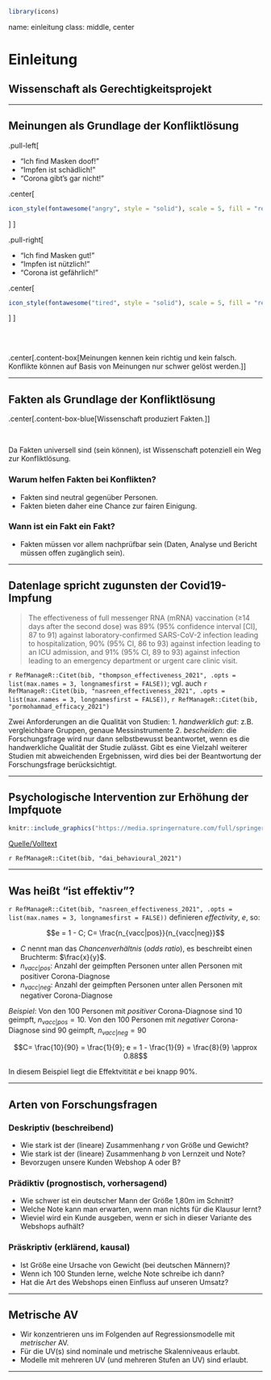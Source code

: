 ```r
library(icons)
```


name: einleitung
class: middle, center


# Einleitung

## Wissenschaft als Gerechtigkeitsprojekt


---




## Meinungen als Grundlage der Konfliktlösung 


.pull-left[

- "Ich find Masken doof!"
- "Impfen ist schädlich!"
- "Corona gibt's gar nicht!"

.center[
```r
icon_style(fontawesome("angry", style = "solid"), scale = 5, fill = "red")

```
]
]

.pull-right[

- "Ich find Masken gut!"
- "Impfen ist nützlich!"
- "Corona ist gefährlich!"

.center[
```r
icon_style(fontawesome("tired", style = "solid"), scale = 5, fill = "red")

```
]
]

</br>
</br>

.center[.content-box[Meinungen kennen kein richtig und kein falsch. Konflikte können auf Basis von Meinungen nur schwer gelöst werden.]]



---


## Fakten als Grundlage der Konfliktlösung

.center[.content-box-blue[Wissenschaft produziert Fakten.]]

</br>

Da Fakten universell sind (sein können), ist Wissenschaft potenziell ein Weg zur Konfliktlösung.

### Warum helfen Fakten bei Konflikten?

- Fakten sind neutral gegenüber Personen.
- Fakten bieten daher eine Chance zur fairen Einigung.


### Wann ist ein Fakt ein Fakt?


- Fakten müssen vor allem nachprüfbar sein (Daten, Analyse und Bericht müssen offen zugänglich sein).


---

## Datenlage spricht zugunsten der Covid19-Impfung




>    The effectiveness of full messenger RNA (mRNA) vaccination (≥14 days after the second dose) was 89% (95% confidence interval [CI], 87 to 91) against laboratory-confirmed SARS-CoV-2 infection leading to hospitalization, 90% (95% CI, 86 to 93) against infection leading to an ICU admission, and 91% (95% CI, 89 to 93) against infection leading to an emergency department or urgent care clinic visit.

`r RefManageR::Citet(bib, "thompson_effectiveness_2021", .opts = list(max.names = 3, longnamesfirst = FALSE))`; vgl. auch `r RefManageR::Citet(bib, "nasreen_effectiveness_2021", .opts = list(max.names = 3, longnamesfirst = FALSE))`, `r RefManageR::Citet(bib, "pormohammad_efficacy_2021")`



Zwei Anforderungen an die Qualität von Studien:
1. *handwerklich gut*:  z.B. vergleichbare Gruppen, genaue Messinstrumente
2. *bescheiden*: die Forschungsfrage wird nur dann selbstbewusst beantwortet, wenn es die handwerkliche Qualität der Studie zulässt. Gibt es eine Vielzahl weiterer Studien mit abweichenden Ergebnissen, wird dies bei der Beantwortung der Forschungsfrage berücksichtigt. 

---

## Psychologische Intervention zur Erhöhung der Impfquote


```r
knitr::include_graphics("https://media.springernature.com/full/springer-static/image/art%3A10.1038%2Fs41586-021-03843-2/MediaObjects/41586_2021_3843_Fig2_HTML.png")
```

[Quelle/Volltext](https://www.nature.com/articles/s41586-021-03843-2)

`r RefManageR::Citet(bib, "dai_behavioural_2021")`


---

## Was heißt "ist effektiv"?

`r RefManageR::Citet(bib, "nasreen_effectiveness_2021", .opts = list(max.names = 3, longnamesfirst = FALSE))` definieren *effectivity*, $e$, so:



$$e = 1 - C; C= \frac{n_{vacc|pos}}{n_{vacc|neg}}$$

- $C$ nennt man das *Chancenverhältnis* (*odds ratio*), es beschreibt einen Bruchterm: $\frac{x}{y}$.
- $n_{vacc|pos}$: Anzahl der geimpften Personen unter allen Personen mit positiver Corona-Diagnose
- $n_{vacc|neg}$: Anzahl der geimpften Personen unter allen Personen mit negativer Corona-Diagnose


*Beispiel*: Von den 100 Personen mit *positiver* Corona-Diagnose sind 10 geimpft, $n_{vacc|pos}=10$. Von den 100 Personen mit *negativer* Corona-Diagnose sind 90 geimpft, $n_{vacc|neg}=90$

$$C= \frac{10}{90} = \frac{1}{9}; e = 1 - \frac{1}{9} = \frac{8}{9} \approx 0.88$$


In diesem Beispiel liegt die Effektvitität $e$ bei knapp 90%.


---

## Arten von Forschungsfragen


### Deskriptiv (beschreibend)

- Wie stark ist der (lineare) Zusammenhang $r$ von Größe und Gewicht?
- Wie stark ist der (lineare) Zusammenhang $b$ von Lernzeit und Note?
- Bevorzugen unsere Kunden Webshop A oder B?

### Prädiktiv (prognostisch, vorhersagend)

- Wie schwer ist ein deutscher Mann der Größe 1,80m im Schnitt?
- Welche Note kann man erwarten, wenn man nichts für die Klausur lernt?
- Wieviel wird ein Kunde ausgeben, wenn er sich in dieser Variante des Webshops aufhält?

### Präskriptiv (erklärend, kausal)

- Ist Größe eine Ursache von Gewicht (bei deutschen Männern)?
- Wenn ich 100 Stunden lerne, welche Note schreibe ich dann?
- Hat die Art des Webshops einen Einfluss auf unseren Umsatz?

---

## Metrische AV

- Wir konzentrieren uns im Folgenden auf Regressionsmodelle mit *metrischer* AV.
- Für die UV(s) sind nominale und metrische Skalenniveaus erlaubt. 
- Modelle mit mehreren UV (und mehreren Stufen an UV) sind erlaubt.


---
